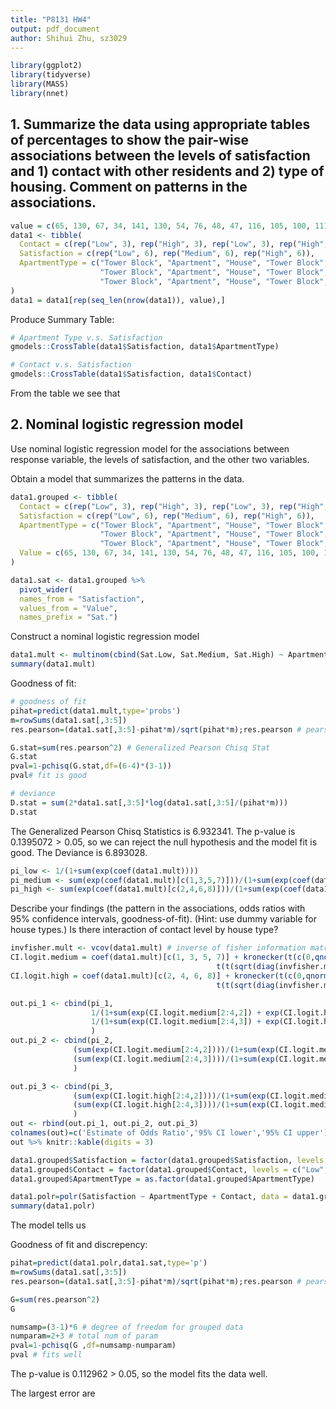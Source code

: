 ```yaml
---
title: "P8131 HW4"
output: pdf_document
author: Shihui Zhu, sz3029
---
```


```r
library(ggplot2)
library(tidyverse)
library(MASS)
library(nnet)
```

## 1. Summarize the data using appropriate tables of percentages to show the pair-wise associations between the levels of satisfaction and 1) contact with other residents and 2) type of housing. Comment on patterns in the associations.

```r
value = c(65, 130, 67, 34, 141, 130, 54, 76, 48, 47, 116, 105, 100, 111, 62, 100, 191, 104)
data1 <- tibble(
  Contact = c(rep("Low", 3), rep("High", 3), rep("Low", 3), rep("High", 3), rep("Low", 3), rep("High", 3)),
  Satisfaction = c(rep("Low", 6), rep("Medium", 6), rep("High", 6)),
  ApartmentType = c("Tower Block", "Apartment", "House", "Tower Block", "Apartment", "House",
                    "Tower Block", "Apartment", "House", "Tower Block", "Apartment", "House",
                    "Tower Block", "Apartment", "House", "Tower Block", "Apartment", "House")
)
data1 = data1[rep(seq_len(nrow(data1)), value),]
```

Produce Summary Table:

```r
# Apartment Type v.s. Satisfaction
gmodels::CrossTable(data1$Satisfaction, data1$ApartmentType)

# Contact v.s. Satisfaction
gmodels::CrossTable(data1$Satisfaction, data1$Contact)
```

From the table we see that 


## 2. Nominal logistic regression model

Use nominal logistic regression model for the associations between response variable, the levels of satisfaction, and the other two variables. 

Obtain a model that summarizes the patterns in the data. 

```r
data1.grouped <- tibble(
  Contact = c(rep("Low", 3), rep("High", 3), rep("Low", 3), rep("High", 3), rep("Low", 3), rep("High", 3)),
  Satisfaction = c(rep("Low", 6), rep("Medium", 6), rep("High", 6)),
  ApartmentType = c("Tower Block", "Apartment", "House", "Tower Block", "Apartment", "House",
                    "Tower Block", "Apartment", "House", "Tower Block", "Apartment", "House",
                    "Tower Block", "Apartment", "House", "Tower Block", "Apartment", "House"),
  Value = c(65, 130, 67, 34, 141, 130, 54, 76, 48, 47, 116, 105, 100, 111, 62, 100, 191, 104)
)

data1.sat <- data1.grouped %>%
  pivot_wider(
  names_from = "Satisfaction",
  values_from = "Value",
  names_prefix = "Sat.")
```

Construct a nominal logistic regression model

```r
data1.mult <- multinom(cbind(Sat.Low, Sat.Medium, Sat.High) ~ ApartmentType + Contact, data = data1.sat)
summary(data1.mult)
```

Goodness of fit:

```r
# goodness of fit
pihat=predict(data1.mult,type='probs') 
m=rowSums(data1.sat[,3:5])
res.pearson=(data1.sat[,3:5]-pihat*m)/sqrt(pihat*m);res.pearson # pearson residuals
```

```r
G.stat=sum(res.pearson^2) # Generalized Pearson Chisq Stat
G.stat
pval=1-pchisq(G.stat,df=(6-4)*(3-1)) 
pval# fit is good

# deviance
D.stat = sum(2*data1.sat[,3:5]*log(data1.sat[,3:5]/(pihat*m)))
D.stat
```

The Generalized Pearson Chisq Statistics is $6.932341$. The p-value is $0.1395072 > 0.05$, so we can reject the null hypothesis and the model fit is good. The Deviance is $6.893028$.

```r
pi_low <- 1/(1+sum(exp(coef(data1.mult))))
pi_medium <- sum(exp(coef(data1.mult)[c(1,3,5,7)]))/(1+sum(exp(coef(data1.mult))))
pi_high <- sum(exp(coef(data1.mult)[c(2,4,6,8)]))/(1+sum(exp(coef(data1.mult))))
```

Describe your findings (the pattern in the associations, odds ratios with 95% confidence intervals, goodness-of-fit). (Hint: use dummy variable for house types.) Is there interaction of contact level by house type?

```r
invfisher.mult <- vcov(data1.mult) # inverse of fisher information matrix
CI.logit.medium = coef(data1.mult)[c(1, 3, 5, 7)] + kronecker(t(c(0,qnorm(0.025),-qnorm(0.025))),
                                              t(t(sqrt(diag(invfisher.mult)[1:4]))))
CI.logit.high = coef(data1.mult)[c(2, 4, 6, 8)] + kronecker(t(c(0,qnorm(0.025),-qnorm(0.025))),
                                              t(t(sqrt(diag(invfisher.mult)[5:8]))))

out.pi_1 <- cbind(pi_1, 
                  1/(1+sum(exp(CI.logit.medium[2:4,2]) + exp(CI.logit.high[2:4,2]))), 
                  1/(1+sum(exp(CI.logit.medium[2:4,3]) + exp(CI.logit.high[2:4,3])))
                  )
out.pi_2 <- cbind(pi_2, 
              (sum(exp(CI.logit.medium[2:4,2])))/(1+sum(exp(CI.logit.medium[2:4,2]) + exp(CI.logit.high[2:4,2]))),
              (sum(exp(CI.logit.medium[2:4,3])))/(1+sum(exp(CI.logit.medium[2:4,3]) + exp(CI.logit.high[2:4,3])))
              )

out.pi_3 <- cbind(pi_3, 
              (sum(exp(CI.logit.high[2:4,2])))/(1+sum(exp(CI.logit.medium[2:4,2]) + exp(CI.logit.high[2:4,2]))),
              (sum(exp(CI.logit.high[2:4,3])))/(1+sum(exp(CI.logit.medium[2:4,3]) + exp(CI.logit.high[2:4,3])))
              )
out <- rbind(out.pi_1, out.pi_2, out.pi_3)
colnames(out)=c('Estimate of Odds Ratio','95% CI lower','95% CI upper')
out %>% knitr::kable(digits = 3)
```



```r
data1.grouped$Satisfaction = factor(data1.grouped$Satisfaction, levels = c("Low", "Medium", "High"), ordered=T)
data1.grouped$Contact = factor(data1.grouped$Contact, levels = c("Low", "High"), ordered=T)
data1.grouped$ApartmentType = as.factor(data1.grouped$ApartmentType)

data1.polr=polr(Satisfaction ~ ApartmentType + Contact, data = data1.grouped, weights = Value)
summary(data1.polr)
```

The model tells us

Goodness of fit and discrepency:

```r
pihat=predict(data1.polr,data1.sat,type='p')
m=rowSums(data1.sat[,3:5])
res.pearson=(data1.sat[,3:5]-pihat*m)/sqrt(pihat*m);res.pearson # pearson residuals

G=sum(res.pearson^2)
G

numsamp=(3-1)*6 # degree of freedom for grouped data
numparam=2+3 # total num of param
pval=1-pchisq(G ,df=numsamp-numparam)
pval # fits well
```
The p-value is 0.112962 > 0.05, so the model fits the data well.

The largest error are 



